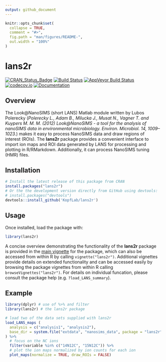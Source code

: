 ```yaml
---
output: github_document
---
```


<!-- README.md is generated from README.Rmd. Please edit that file -->

```r
knitr::opts_chunk$set(
  collapse = TRUE,
  comment = "#>",
  fig.path = "man/figures/README-",
  out.width = "100%"
)
```

# lans2r

[![CRAN\_Status\_Badge](http://www.r-pkg.org/badges/version/lans2r)](https://cran.r-project.org/package=lans2r)
[![Build Status](https://travis-ci.org/KopfLab/lans2r.svg?branch=master)](https://travis-ci.org/KopfLab/lans2r)
[![AppVeyor Build Status](https://ci.appveyor.com/api/projects/status/github/KopfLab/lans2r?branch=master&svg=true)](https://ci.appveyor.com/project/KopfLab/lans2r)
[![codecov.io](https://codecov.io/github/KopfLab/lans2r/coverage.svg?branch=master)](https://codecov.io/github/KopfLab/lans2r?branch=master)
[![Documentation](https://img.shields.io/badge/docs-online-green.svg)](https://lans2r.kopflab.org/reference/)

## Overview

The Look@NanoSIMS (short LANS) Matlab module written by Lubos Polerecky (*Polerecky L., Adam B., Milucka J., Musat N., Vagner T. and Kuypers M. M. M. (2012) Look@NanoSIMS - a tool for the analysis of nanoSIMS data in environmental microbiology. Environ. Microbiol. 14, 1009–1023.*) makes it easy to process NanoSIMS data and draw regions of interest (ROIs). The **lans2r** package provides a convenient interface to import ion maps and ROI data generated by LANS for processing and plotting in R/RMarkdown. Additionally, it can process NanoSIMS tuning (HMR) files.

## Installation

```r
# Install the latest release of this package from CRAN
install.packages("lans2r") 
# Or the the development version directly from GitHub using devtools:
# install.packages("devtools")
devtools::install_github('KopfLab/lans2r')
```

## Usage

Once installed, load the package with:

```r
library(lans2r)
```

A concise overview demonstrating the functionality of the **lans2r** package is provided in the [main vignette](https://www.kopflab.org/lans2r/articles/lans2r.html) for the package, which can also be accessed from within R by calling `vignette("lans2r")`. Additional vignettes provide details on extended functionality and can be accessed easily by browsing the package vignettes from within R calling `browseVignettes("lans2r")`. For details on individual funcation, please consult the package help (e.g. `?load_LANS_summary`).

## Example

```r
library(dplyr) # use of %>% and filter
library(lans2r) # the lans2r package

# load two of the data sets supplied with lans2r
load_LANS_maps (
  analysis = c("analysis1", "analysis2"),
  base_dir = system.file("extdata", "nanosims_data", package = "lans2r")
) %>% 
  # focus on the NC ions
  filter(variable %in% c("14N12C", "15N12C")) %>% 
  # plot the ion maps normalized by ion counts for each ion
  plot_maps(normalize = TRUE, draw_ROIs = FALSE)
```



